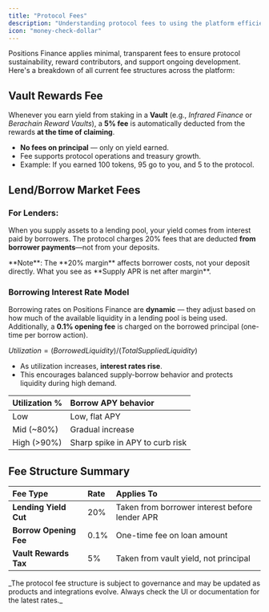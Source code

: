 ```yaml
---
title: "Protocol Fees"
description: "Understanding protocol fees to using the platform efficiently.  "
icon: "money-check-dollar"
---
```


Positions Finance applies minimal, transparent fees to ensure protocol sustainability, reward contributors, and support ongoing development. Here's a breakdown of all current fee structures across the platform:

## Vault Rewards Fee

Whenever you earn yield from staking in a **Vault** (e.g., _Infrared Finance_ or _Berachain Reward Vaults_), a **5% fee** is automatically deducted from the rewards **at the time of claiming**.

- **No fees on principal** — only on yield earned.
- Fee supports protocol operations and treasury growth.
- Example: If you earned 100 tokens, 95 go to you, and 5 to the protocol.

## Lend/Borrow Market Fees

### For Lenders:

When you supply assets to a lending pool, your yield comes from interest paid by borrowers. The protocol charges 20% fees that are deducted **from borrower payments**—not from your deposits.

<Note>
  **Note**: The **20% margin** affects borrower costs, not your deposit directly. What you see as **Supply APR is net after margin**.
</Note>

### Borrowing Interest Rate Model

Borrowing rates on Positions Finance are **dynamic** — they adjust based on how much of the available liquidity in a lending pool is being used. Additionally, a **0.1% opening fee** is charged on the borrowed principal (one-time per borrow action).

$Utilization = (Borrowed Liquidity) / (Total Supplied Liquidity)$

- As utilization increases, **interest rates rise**.
- This encourages balanced supply-borrow behavior and protects liquidity during high demand.

| Utilization % | Borrow APY behavior             |
| :------------ | :------------------------------ |
| Low           | Low, flat APY                   |
| Mid (~80%)    | Gradual increase                |
| High (\>90%)  | Sharp spike in APY to curb risk |

## Fee Structure Summary

| **Fee Type**           | **Rate** | **Applies To**                                 |
| :--------------------- | :------- | :--------------------------------------------- |
| **Lending Yield Cut**  | 20%      | Taken from borrower interest before lender APR |
| **Borrow Opening Fee** | 0.1%     | One-time fee on loan amount                    |
| **Vault Rewards Tax**  | 5%       | Taken from vault yield, not principal          |

<Info>
  _The protocol fee structure is subject to governance and may be updated as products and integrations evolve. Always check the UI or documentation for the latest rates._
</Info>